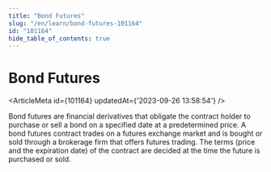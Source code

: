 ```yaml
---
title: "Bond Futures"
slug: "/en/learn/bond-futures-101164"
id: "101164"
hide_table_of_contents: true
---
```



# Bond Futures

<ArticleMeta id={101164} updatedAt={'2023-09-26 13:58:54'} />
<div className='border-solid border-b border-t-0 my-4 border-[var(--ifm-color-gray-300)]' />

Bond futures are financial derivatives that obligate the contract holder to purchase or sell a bond on a specified date at a predetermined price. A bond futures contract trades on a futures exchange market and is bought or sold through a brokerage firm that offers futures trading. The terms (price and the expiration date) of the contract are decided at the time the future is purchased or sold.
